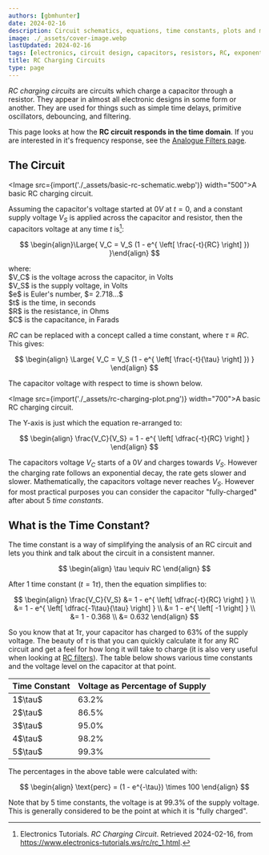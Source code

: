 ```yaml
---
authors: [gbmhunter]
date: 2024-02-16
description: Circuit schematics, equations, time constants, plots and more info about RC charging circuits.
image: ./_assets/cover-image.webp
lastUpdated: 2024-02-16
tags: [electronics, circuit design, capacitors, resistors, RC, exponential, charging]
title: RC Charging Circuits
type: page
---
```


_RC charging circuits_ are circuits which charge a capacitor through a resistor. They appear in almost all electronic designs in some form or another. They are used for things such as simple time delays, primitive oscillators, debouncing, and filtering.

This page looks at how the **RC circuit responds in the time domain**. If you are interested in it's frequency response, see the [Analogue Filters page](/electronics/circuit-design/analogue-filters/).

## The Circuit

<Image src={import('./_assets/basic-rc-schematic.webp')} width="500">A basic RC charging circuit.</Image>

Assuming the capacitor's voltage started at $0V$ at $t=0$, and a constant supply voltage $V_S$ is applied across the capacitor and resistor, then the capacitors voltage at any time $t$ is[^electronics-tutorials-ws-rc-charging-circuit]:

$$
\begin{align}\Large{
V_C = V_S (1 - e^{ \left[ \frac{-t}{RC} \right] })
}\end{align}
$$

<p className="centered">where:<br/>
$V_C$ is the voltage across the capacitor, in Volts<br/>
$V_S$ is the supply voltage, in Volts<br/>
$e$ is Euler's number, $= 2.718...$<br/>
$t$ is the time, in seconds<br/>
$R$ is the resistance, in Ohms<br/>
$C$ is the capacitance, in Farads<br/></p>

$RC$ can be replaced with a concept called a time constant, where $\tau \equiv RC$. This gives:

$$
\begin{align}
\Large{
  V_C = V_S (1 - e^{ \left[ \frac{-t}{\tau} \right] })
}
\end{align}
$$

The capacitor voltage with respect to time is shown below.

<Image src={import('./_assets/rc-charging-plot.png')} width="700">A basic RC charging circuit.</Image>

<Aside type="tip">

The Y-axis is just which the equation re-arranged to:

$$
\begin{align}
\frac{V_C}{V_S} = 1 - e^{ \left[ \dfrac{-t}{RC} \right] }
\end{align}
$$

</Aside>

The capacitors voltage $V_C$ starts of a $0V$ and charges towards $V_S$. However the charging rate follows an exponential decay, the rate gets slower and slower. Mathematically, the capacitors voltage never reaches $V_S$. However for most practical purposes you can consider the capacitor "fully-charged" after about 5 _time constants_.

## What is the Time Constant?

The time constant is a way of simplifying the analysis of an RC circuit and lets you think and talk about the circuit in a consistent manner.

$$
\begin{align}
\tau \equiv RC
\end{align}
$$

After 1 time constant ($t = 1\tau$), then the equation simplifies to:

$$
\begin{align}
\frac{V_C}{V_S} &= 1 - e^{ \left[ \dfrac{-t}{RC} \right] } \\
                &= 1 - e^{ \left[ \dfrac{-1\tau}{\tau} \right] } \\
                &= 1 - e^{ \left[ -1 \right] } \\
                &= 1 - 0.368 \\
                &= 0.632
\end{align}
$$

So you know that at $1\tau$, your capacitor has charged to 63% of the supply voltage. The beauty of $\tau$ is that you can quickly calculate it for any RC circuit and get a feel for how long it will take to charge (it is also very useful when looking at [RC filters](/electronics/circuit-design/analogue-filters/)). The table below shows various time constants and the voltage level on the capacitor at that point.

<table>
  <thead>
    <tr><th>Time Constant</th>    <th>Voltage as Percentage of Supply</th></tr>
  </thead>
  <tbody>
    <tr><td>1$\tau$</td>        <td>63.2%</td></tr>
    <tr><td>2$\tau$</td>        <td>86.5%</td></tr>
    <tr><td>3$\tau$</td>        <td>95.0%</td></tr>
    <tr><td>4$\tau$</td>        <td>98.2%</td></tr>
    <tr><td>5$\tau$</td>        <td>99.3%</td></tr>
  </tbody>
</table>

<Aside type="tip">

The percentages in the above table were calculated with:

$$
\begin{align}
\text{perc} = (1 - e^{-\tau}) \times 100
\end{align}
$$

</Aside>

Note that by 5 time constants, the voltage is at 99.3% of the supply voltage. This is generally considered to be the point at which it is "fully charged".

[^electronics-tutorials-ws-rc-charging-circuit]: Electronics Tutorials. _RC Charging Circuit_. Retrieved 2024-02-16, from https://www.electronics-tutorials.ws/rc/rc_1.html.
